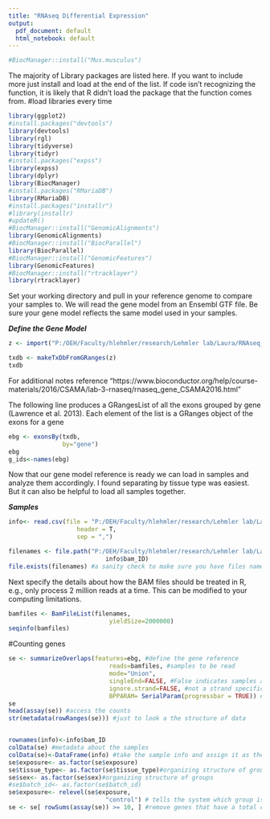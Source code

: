 ```yaml
---
title: "RNAseq Differential Expression"
output:
  pdf_document: default
  html_notebook: default
---
```

```r
#BiocManager::install("Mus.musculus")
```

The majority of Library packages are listed here. If you want to include more just install and load at the end of the list. If code isn't recognizing the function, it is likely that R didn't load the package that the function comes from.
#load libraries every time
```r
library(ggplot2)
#install.packages("devtools")
library(devtools)
library(rgl)
library(tidyverse)
library(tidyr)
#install.packages("expss")
library(expss)
library(dplyr)
library(BiocManager)
#install.packages("RMariaDB")
library(RMariaDB)
#install.packages("installr")
#library(installr)
#updateR()
#BiocManager::install("GenomicAlignments")
library(GenomicAlignments)
#BiocManager::install("BiocParallel")
library(BiocParallel)
#BiocManager::install("GenomicFeatures")
library(GenomicFeatures)
#BiocManager::install("rtracklayer")
library(rtracklayer)
```


Set your working directory and pull in your reference genome to compare your samples to. We will read the gene model from an Ensembl GTF file. Be sure your gene model reflects the same model used in your samples. 

***Define the Gene Model***
```r

z <- import("P:/OEH/Faculty/hlehmler/research/Lehmler lab/Laura/RNAseq_8_hour_heat_study/usftp21.novogene.com/04.Ref/genome.gtf.gz")

txdb <- makeTxDbFromGRanges(z)
txdb
```

For additional notes reference "https://www.bioconductor.org/help/course-materials/2016/CSAMA/lab-3-rnaseq/rnaseq_gene_CSAMA2016.html"

The following line produces a GRangesList of all the exons grouped by gene (Lawrence et al. 2013). Each element of the list is a GRanges object of the exons for a gene
```r
ebg <- exonsBy(txdb, 
               by="gene")
ebg
g_ids<-names(ebg)
```

Now that our gene model reference is ready we can load in samples and analyze them accordingly. I found separating by tissue type was easiest. But it can also be helpful to load all samples together. 

***Samples***
```r
info<- read.csv(file = "P:/OEH/Faculty/hlehmler/research/Lehmler lab/Laura/RNAseq_8_hour_heat_study/usftp21.novogene.com/RNAseq_bamlist_metadata.csv", #reading in the sample information
                   header = T, 
                   sep = ",")

filenames <- file.path("P:/OEH/Faculty/hlehmler/research/Lehmler lab/Laura/RNAseq_8_hour_heat_study/usftp21.novogene.com/02.Bam/", 
                           info$bam_ID)
file.exists(filenames) #a sanity check to make sure you have files named
```

Next specify the details about how the BAM files should be treated in R, e.g., only process 2 million reads at a time. This can be modified to your computing limitations.
```r
bamfiles <- BamFileList(filenames, 
                            yieldSize=2000000)
seqinfo(bamfiles)
```

#Counting genes
```r

se <- summarizeOverlaps(features=ebg, #define the gene reference
                            reads=bamfiles, #samples to be read
                            mode="Union", 
                            singleEnd=FALSE, #False indicates samples are paired-end
                            ignore.strand=FALSE, #not a strand specific experiment
                            BPPARAM= SerialParam(progressbar = TRUE)) #progress bar shown
se
head(assay(se)) #access the counts
str(metadata(rowRanges(se))) #just to look a the structure of data



```
```r
rownames(info)<-info$bam_ID
colData(se) #metadata about the samples
colData(se)<-DataFrame(info) #take the sample info and assign it as the metadata
se$exposure<- as.factor(se$exposure)
se$tissue_type<- as.factor(se$tissue_type)#organizing structure of groups
se$sex<- as.factor(se$sex)#organizing structure of groups
#se$batch_id<- as.factor(se$batch_id)
se$exposure<- relevel(se$exposure, 
                           "control") # tells the system which group is "control"
se <- se[ rowSums(assay(se)) >= 10, ] #remove genes that have a total count less than 10, a good prefilter measure
```

